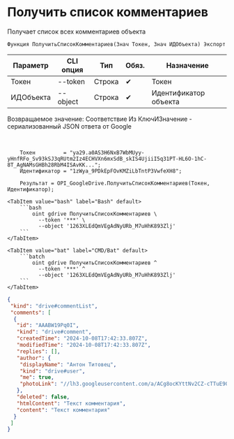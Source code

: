 ﻿---
sidebar_position: 3
description: Получить список комментариев и другие функции для работы с Google Drive в Открытом пакете интеграций - бесплатной open-source библиотеке интеграций для 1С:Предприятие 8, OneScript и CLI
keywords: [1C, 1С, 1С:Предприятие, 1С:Предприятие 8.3, API, Интеграция, Сервисы, Обмен, OneScript, CLI, Google Drive]
---


# Получить список комментариев
 Получает список всех комментариев объекта



`Функция ПолучитьСписокКомментариев(Знач Токен, Знач ИДОбъекта) Экспорт`

  | Параметр | CLI опция | Тип | Обяз. | Назначение |
  |-|-|-|-|-|
  | Токен | --token | Строка | &#x2714; | Токен |
  | ИДОбъекта | --object | Строка | &#x2714; | Идентификатор объекта |

  
  Возвращаемое значение:   Соответствие Из КлючИЗначение - сериализованный JSON ответа от Google

<br/>




```bsl title="Пример использования для 1С:Предприятие/OneScript"
    Токен         = "ya29.a0AS3H6NxB7WbMUyy-yHnfRFo_Sv93kSJ3qRUtm2Iz4ECHVXn6mxSdB_skIS4UjiiI5q31PT-HL6O-1hC-8T_AgNAMsGHBh28RbM4ISAvKK...";
    Идентификатор = "1zWya_9PDkEpFOvKMZiLbTntP3VwfeXH8";

    Результат = OPI_GoogleDrive.ПолучитьСписокКомментариев(Токен, Идентификатор);
```
    

 <Tabs>
  
    <TabItem value="bash" label="Bash" default>
        ```bash
            oint gdrive ПолучитьСписокКомментариев \
              --token '***' \
              --object '1263XLEdQmVEgAdNyURb_M7uHhK893Zlj'
        ```
    </TabItem>
  
    <TabItem value="bat" label="CMD/Bat" default>
        ```batch
            oint gdrive ПолучитьСписокКомментариев ^
              --token '***' ^
              --object '1263XLEdQmVEgAdNyURb_M7uHhK893Zlj'
        ```
    </TabItem>
</Tabs>


```json title="Результат"
{
 "kind": "drive#commentList",
 "comments": [
  {
   "id": "AAABW19Pq0I",
   "kind": "drive#comment",
   "createdTime": "2024-10-08T17:42:33.807Z",
   "modifiedTime": "2024-10-08T17:42:33.807Z",
   "replies": [],
   "author": {
    "displayName": "Антон Титовец",
    "kind": "drive#user",
    "me": true,
    "photoLink": "//lh3.googleusercontent.com/a/ACg8ocKYttNv2CZ-cTTuE90Zmht_PwnGc0YnjM1IUllXsTVORfZFVPU=s50-c-k-no"
   },
   "deleted": false,
   "htmlContent": "Текст комментария",
   "content": "Текст комментария"
  }
 ]
}
```
